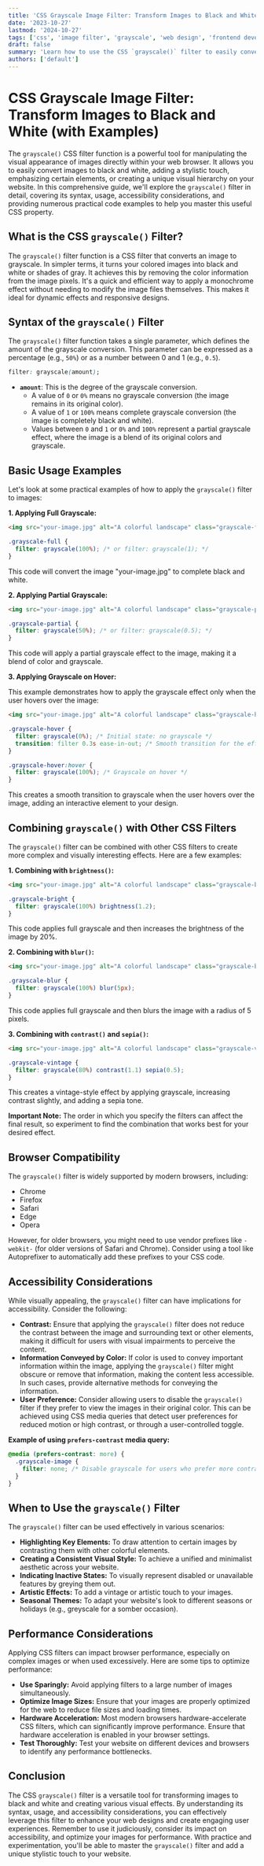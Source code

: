 ```yaml
---
title: 'CSS Grayscale Image Filter: Transform Images to Black and White (with Examples)'
date: '2023-10-27'
lastmod: '2024-10-27'
tags: ['css', 'image filter', 'grayscale', 'web design', 'frontend development', 'accessibility']
draft: false
summary: 'Learn how to use the CSS `grayscale()` filter to easily convert images to black and white, control the intensity of the effect, and understand its impact on accessibility. Includes practical code examples and best practices.'
authors: ['default']
---
```


# CSS Grayscale Image Filter: Transform Images to Black and White (with Examples)

The `grayscale()` CSS filter function is a powerful tool for manipulating the visual appearance of images directly within your web browser.  It allows you to easily convert images to black and white, adding a stylistic touch, emphasizing certain elements, or creating a unique visual hierarchy on your website. In this comprehensive guide, we'll explore the `grayscale()` filter in detail, covering its syntax, usage, accessibility considerations, and providing numerous practical code examples to help you master this useful CSS property.

## What is the CSS `grayscale()` Filter?

The `grayscale()` filter function is a CSS filter that converts an image to grayscale.  In simpler terms, it turns your colored images into black and white or shades of gray. It achieves this by removing the color information from the image pixels. It's a quick and efficient way to apply a monochrome effect without needing to modify the image files themselves. This makes it ideal for dynamic effects and responsive designs.

## Syntax of the `grayscale()` Filter

The `grayscale()` filter function takes a single parameter, which defines the amount of the grayscale conversion.  This parameter can be expressed as a percentage (e.g., `50%`) or as a number between 0 and 1 (e.g., `0.5`).

```css
filter: grayscale(amount);
```

*   **`amount`**:  This is the degree of the grayscale conversion.
    *   A value of `0` or `0%` means no grayscale conversion (the image remains in its original color).
    *   A value of `1` or `100%` means complete grayscale conversion (the image is completely black and white).
    *   Values between `0` and `1` or `0%` and `100%` represent a partial grayscale effect, where the image is a blend of its original colors and grayscale.

## Basic Usage Examples

Let's look at some practical examples of how to apply the `grayscale()` filter to images:

**1. Applying Full Grayscale:**

```html
<img src="your-image.jpg" alt="A colorful landscape" class="grayscale-full">
```

```css
.grayscale-full {
  filter: grayscale(100%); /* or filter: grayscale(1); */
}
```

This code will convert the image "your-image.jpg" to complete black and white.

**2. Applying Partial Grayscale:**

```html
<img src="your-image.jpg" alt="A colorful landscape" class="grayscale-partial">
```

```css
.grayscale-partial {
  filter: grayscale(50%); /* or filter: grayscale(0.5); */
}
```

This code will apply a partial grayscale effect to the image, making it a blend of color and grayscale.

**3. Applying Grayscale on Hover:**

This example demonstrates how to apply the grayscale effect only when the user hovers over the image:

```html
<img src="your-image.jpg" alt="A colorful landscape" class="grayscale-hover">
```

```css
.grayscale-hover {
  filter: grayscale(0%); /* Initial state: no grayscale */
  transition: filter 0.3s ease-in-out; /* Smooth transition for the effect */
}

.grayscale-hover:hover {
  filter: grayscale(100%); /* Grayscale on hover */
}
```

This creates a smooth transition to grayscale when the user hovers over the image, adding an interactive element to your design.

## Combining `grayscale()` with Other CSS Filters

The `grayscale()` filter can be combined with other CSS filters to create more complex and visually interesting effects.  Here are a few examples:

**1. Combining with `brightness()`:**

```html
<img src="your-image.jpg" alt="A colorful landscape" class="grayscale-bright">
```

```css
.grayscale-bright {
  filter: grayscale(100%) brightness(1.2);
}
```

This code applies full grayscale and then increases the brightness of the image by 20%.

**2. Combining with `blur()`:**

```html
<img src="your-image.jpg" alt="A colorful landscape" class="grayscale-blur">
```

```css
.grayscale-blur {
  filter: grayscale(100%) blur(5px);
}
```

This code applies full grayscale and then blurs the image with a radius of 5 pixels.

**3. Combining with `contrast()` and `sepia()`:**

```html
<img src="your-image.jpg" alt="A colorful landscape" class="grayscale-vintage">
```

```css
.grayscale-vintage {
  filter: grayscale(80%) contrast(1.1) sepia(0.5);
}
```

This creates a vintage-style effect by applying grayscale, increasing contrast slightly, and adding a sepia tone.

**Important Note:** The order in which you specify the filters can affect the final result, so experiment to find the combination that works best for your desired effect.

## Browser Compatibility

The `grayscale()` filter is widely supported by modern browsers, including:

*   Chrome
*   Firefox
*   Safari
*   Edge
*   Opera

However, for older browsers, you might need to use vendor prefixes like `-webkit-` (for older versions of Safari and Chrome).  Consider using a tool like Autoprefixer to automatically add these prefixes to your CSS code.

## Accessibility Considerations

While visually appealing, the `grayscale()` filter can have implications for accessibility. Consider the following:

*   **Contrast:** Ensure that applying the `grayscale()` filter does not reduce the contrast between the image and surrounding text or other elements, making it difficult for users with visual impairments to perceive the content.
*   **Information Conveyed by Color:** If color is used to convey important information within the image, applying the `grayscale()` filter might obscure or remove that information, making the content less accessible. In such cases, provide alternative methods for conveying the information.
*   **User Preference:**  Consider allowing users to disable the `grayscale()` filter if they prefer to view the images in their original color.  This can be achieved using CSS media queries that detect user preferences for reduced motion or high contrast, or through a user-controlled toggle.

**Example of using `prefers-contrast` media query:**

```css
@media (prefers-contrast: more) {
  .grayscale-image {
    filter: none; /* Disable grayscale for users who prefer more contrast */
  }
}
```

## When to Use the `grayscale()` Filter

The `grayscale()` filter can be used effectively in various scenarios:

*   **Highlighting Key Elements:** To draw attention to certain images by contrasting them with other colorful elements.
*   **Creating a Consistent Visual Style:** To achieve a unified and minimalist aesthetic across your website.
*   **Indicating Inactive States:** To visually represent disabled or unavailable features by greying them out.
*   **Artistic Effects:** To add a vintage or artistic touch to your images.
*   **Seasonal Themes:** To adapt your website's look to different seasons or holidays (e.g., greyscale for a somber occasion).

## Performance Considerations

Applying CSS filters can impact browser performance, especially on complex images or when used excessively. Here are some tips to optimize performance:

*   **Use Sparingly:** Avoid applying filters to a large number of images simultaneously.
*   **Optimize Image Sizes:** Ensure that your images are properly optimized for the web to reduce file sizes and loading times.
*   **Hardware Acceleration:** Most modern browsers hardware-accelerate CSS filters, which can significantly improve performance. Ensure that hardware acceleration is enabled in your browser settings.
*   **Test Thoroughly:** Test your website on different devices and browsers to identify any performance bottlenecks.

## Conclusion

The CSS `grayscale()` filter is a versatile tool for transforming images to black and white and creating various visual effects. By understanding its syntax, usage, and accessibility considerations, you can effectively leverage this filter to enhance your web designs and create engaging user experiences. Remember to use it judiciously, consider its impact on accessibility, and optimize your images for performance. With practice and experimentation, you'll be able to master the `grayscale()` filter and add a unique stylistic touch to your website.